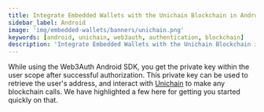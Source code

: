 ```yaml
---
title: Integrate Embedded Wallets with the Unichain Blockchain in Android
sidebar_label: Android
image: 'img/embedded-wallets/banners/unichain.png'
keywords: [android, unichain, web3auth, authentication, blockchain]
description: 'Integrate Embedded Wallets with the Unichain Blockchain in Android | Embedded Wallets'
---
```



While using the Web3Auth Android SDK, you get the private key within the user scope after successful authorization. This private key can be used to retrieve the user's address, and interact with [Unichain](https://www.unichain.org/) to make any blockchain calls. We have highlighted a few here for getting you started quickly on that.

<EVMInteraction />
